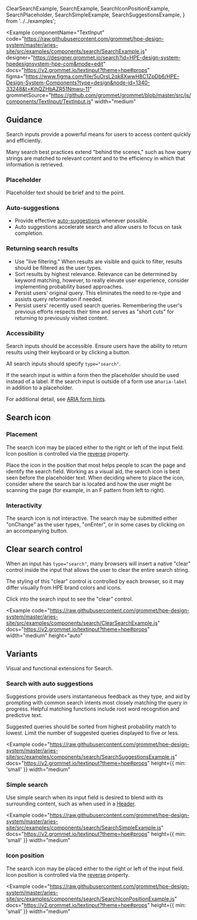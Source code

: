   ClearSearchExample,
  SearchExample,
  SearchIconPositionExample,
  SearchPlaceholder,
  SearchSimpleExample,
  SearchSuggestionsExample,
} from '../../examples';

<Example
  componentName="TextInput"
  code="https://raw.githubusercontent.com/grommet/hpe-design-system/master/aries-site/src/examples/components/search/SearchExample.js"
  designer="https://designer.grommet.io/search?id=HPE-design-system-hpedesignsystem-hpe-com&mode=edit"
  docs="https://v2.grommet.io/textinput?theme=hpe#props"
  figma="https://www.figma.com/file/5uOrsL2qk8XwwH8C1ZpDb6/HPE-Design-System-Components?type=design&node-id=1340-33248&t=KjhQZHbAZR51Nmwu-11"
  grommetSource="https://github.com/grommet/grommet/blob/master/src/js/components/TextInput/TextInput.js"
  width="medium"
>
  <SearchExample />
</Example>

## Guidance

Search inputs provide a powerful means for users to access content quickly and efficiently.

Many search best practices extend "behind the scenes," such as how query strings are matched to relevant content and to the efficiency in which that information is retrieved.

### Placeholder

Placeholder text should be brief and to the point.

<BestPracticeGroup>
  <Example
    height="small"
    bestPractice={{
      type: 'do',
      message: 'Make the placeholder text concise.',
    }}
  >
    <SearchPlaceholder />
  </Example>
  <Example
    height="small"
    bestPractice={{
      type: 'dont',
      message: `Avoid lengthly placeholder text that overflows.`,
    }}
  >
    <SearchPlaceholder bestPractice={false} />
  </Example>
</BestPracticeGroup>

### Auto-suggestions

- Provide effective [auto-suggestions](#search-with-auto-suggestions) whenever possible.
- Auto suggestions accelerate search and allow users to focus on task completion.

### Returning search results

- Use "live filtering." When results are visible and quick to filter, results should be filtered as the user types.
- Sort results by highest relevance. Relevance can be determined by keyword matching, however, to really elevate user experience, consider implementing probability based approaches.
- Persist users' original query. This eliminates the need to re-type and assists query reformation if needed.
- Persist users' recently used search queries. Remembering the user's previous efforts respects their time and serves as "short cuts" for returning to previously visited content.

### Accessibility

Search inputs should be accessible. Ensure users have the ability to return results using their keyboard or by clicking a button.

All search inputs should specify `type="search"`.

If the search input is within a form then the placeholder should be used instead of a label. If the search input is outside of a form use an`aria-label` in addition to a placeholder.

For additional detail, see [ARIA form hints](https://developer.mozilla.org/en-US/docs/Web/Accessibility/ARIA/forms/Basic_form_hints).

## Search icon

### Placement

The search icon may be placed either to the right or left of the input field. Icon position is controlled via the [reverse](#icon-position) property.

Place the icon in the position that most helps people to scan the page and identify the search field. Working as a visual aid, the search icon is best seen before the placeholder text. When deciding where to place the icon, consider where the search bar is located and how the user might be scanning the page (for example, in an F pattern from left to right).

### Interactivity

The search icon is not interactive. The search may be submitted either "onChange" as the user types, "onEnter", or in some cases by clicking on an accompanying button.

## Clear search control

When an input has `type="search"`, many browsers will insert a native "clear" control inside the input that allows the user to clear the entire search string.

The styling of this "clear" control is controlled by each browser, so it may differ visually from HPE brand colors and icons.

Click into the search input to see the "clear" control.

<Example
  code="https://raw.githubusercontent.com/grommet/hpe-design-system/master/aries-site/src/examples/components/search/ClearSearchExample.js"
  docs="https://v2.grommet.io/textinput?theme=hpe#props"
  width="medium"
  height="auto"
>
  <ClearSearchExample />
</Example>

## Variants

Visual and functional extensions for Search.

### Search with auto suggestions

Suggestions provide users instantaneous feedback as they type, and aid by prompting with common search intents most closely matching the query in progress. Helpful matching functions include root word recognition and predictive text.

Suggested queries should be sorted from highest probability match to lowest. Limit the number of suggested queries displayed to five or less.

<Example
  code="https://raw.githubusercontent.com/grommet/hpe-design-system/master/aries-site/src/examples/components/search/SearchSuggestionsExample.js"
  docs="https://v2.grommet.io/textinput?theme=hpe#props"
  height={{ min: 'small' }}
  width="medium"
>
  <SearchSuggestionsExample />
</Example>

### Simple search

Use simple search when its input field is desired to blend with its surrounding content, such as when used in a [Header](/components/header).

<Example
  code="https://raw.githubusercontent.com/grommet/hpe-design-system/master/aries-site/src/examples/components/search/SearchSimpleExample.js"
  docs="https://v2.grommet.io/textinput?theme=hpe#props"
  height={{ min: 'small' }}
  width="medium"
>
  <SearchSimpleExample />
</Example>

### Icon position

The search icon may be placed either to the right or left of the input field. Icon position is controlled via the [reverse](https://v2.grommet.io/textinput?theme=hpe#reverse) property.

<Example
  code="https://raw.githubusercontent.com/grommet/hpe-design-system/master/aries-site/src/examples/components/search/SearchIconPositionExample.js"
  docs="https://v2.grommet.io/textinput?theme=hpe#props"
  height={{ min: 'small' }}
  width="medium"
>
  <SearchIconPositionExample />
</Example>
